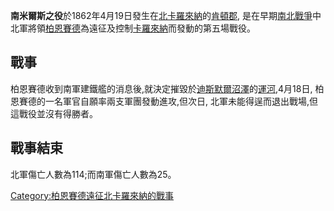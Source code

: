 {{Campaignbox Burnside's North Carolina Expedition}}
'''南米爾斯之役'''於1862年4月19日發生在[[北卡羅來納|北卡羅來納]]的[[肯頓郡|肯頓郡]], 是在早期[[南北戰爭|南北戰爭]]中北軍將領[[柏恩賽德|柏恩賽德]]為遠征及控制[[卡羅來納|卡羅來納]]而發動的第五場戰役。
==戰事==
柏恩賽德收到南軍建鐵艦的消息後,就決定摧毀於[[迪斯默爾沼澤|迪斯默爾沼澤]]的[[運河|運河]],4月18日, 柏恩賽德的一名軍官自願率兩支軍團發動進攻,但次日, 北軍未能得逞而退出戰場,但這戰役並沒有得勝者。
==戰事結束==
北軍傷亡人數為114;而南軍傷亡人數為25。

{{戰爭小作品}}

[[Category:柏恩賽德遠征北卡羅來納的戰事|Category:柏恩賽德遠征北卡羅來納的戰事]]